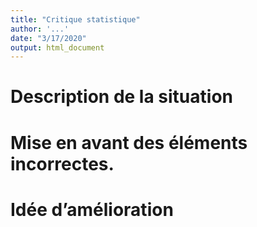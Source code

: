 ```yaml
---
title: "Critique statistique"
author: '...'
date: "3/17/2020"
output: html_document
---
```



# Description de la situation 

<!--- Consignes
Dans cette section vous devez choisir le graphique que vous allez traiter et le décrire. 
Vous pouvez employez un graphique dans la section [Critique statistique](http://biodatascience-course.sciviews.org/sdd-umons/critique-statistique.html) ou bien en choisir un autre. 
--->




# Mise en avant des éléments incorrectes.

<!--- Consignes
Dans cette section vous devez expliquer toutes les erreurs vues.
--->

# Idée d'amélioration 

<!--- Consignes
Cette section doit contenir vos propositions d'amélioration. 
--->
